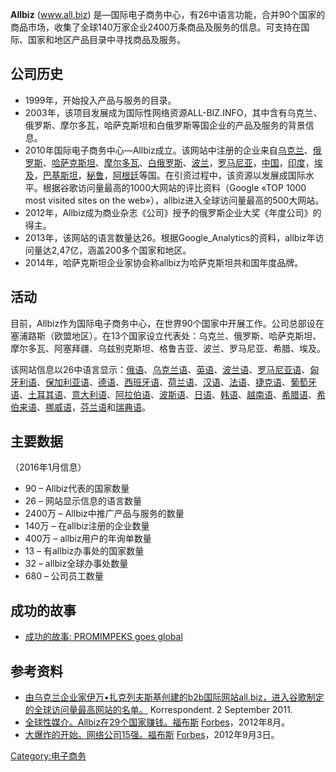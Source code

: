{{Infobox company
| name = Allbiz 
| logo = Logo All.biz.gif
| foundation = {{Start date and age|df=yes|2003|12|16}}<br>[[Kiev|Kiev]], Ukraine
| founder = [[Ivan_Zakrevskyi|Ivan Zakrevskyi]] 
| location_country = Cyprus (EU zone)
| area_served = Worldwide
| industry = Internet
| products = [[E-Commerce|E-commerce]] 
| num_employees = 680 (2016年1月信息)
| company_slogan = Trade in a new way!
| homepage = {{url|www.all.biz}}
| screenshot = 
| caption = 
| dissolved =
| footnotes =
}}

'''Allbiz''' ([http://www.all.biz www.all.biz]{{Wayback|url=http://www.all.biz/ |date=20200919123219 }}) 是—国际电子商务中心，有26中语言功能，合并90个国家的商品市场，收集了全球140万家企业2400万条商品及服务的信息。可支持在国际、国家和地区产品目录中寻找商品及服务。

== 公司历史 ==
* 1999年，开始投入产品与服务的目录。
* 2003年，该项目发展成为国际性网络资源ALL-BIZ.INFO，其中含有乌克兰、俄罗斯、摩尔多瓦，哈萨克斯坦和白俄罗斯等国企业的产品及服务的背景信息。
* 2010年国际电子商务中心—Allbiz成立。该网站中注册的企业来自[[乌克兰|乌克兰]]、[[俄罗斯|俄罗斯]]、[[哈萨克斯坦|哈萨克斯坦]]、[[摩尔多瓦|摩尔多瓦]]、[[白俄罗斯|白俄罗斯]]、[[波兰|波兰]]，[[罗马尼亚|罗马尼亚]]，[[中国|中国]]，[[印度|印度]]，[[埃及|埃及]]，[[巴基斯坦|巴基斯坦]]，[[秘鲁|秘鲁]]，[[阿根廷|阿根廷]]等国。在引资过程中，该资源以发展成国际水平。根据谷歌访问量最高的1000大网站的评比资料（Google «TOP 1000 most visited sites on the web»），allbiz进入全球访问量最高的500大网站。
* 2012年，Allbiz成为商业杂志《公司》授予的俄罗斯企业大奖《年度公司》的得主。
* 2013年，该网站的语言数量达26。根据Google_Analytics的资料，allbiz年访问量达2,47亿，涵盖200多个国家和地区。
* 2014年，哈萨克斯坦企业家协会称allbiz为哈萨克斯坦共和国年度品牌。

== 活动 ==
目前，Allbiz作为国际电子商务中心，在世界90个国家中开展工作。公司总部设在塞浦路斯（欧盟地区）。在13个国家设立代表处：乌克兰、俄罗斯、哈萨克斯坦、摩尔多瓦、阿塞拜疆、乌兹别克斯坦、格鲁吉亚、波兰、罗马尼亚、希腊、埃及。

该网站信息以26中语言显示：[[俄语|俄语]]、[[乌克兰语|乌克兰语]]、[[英语|英语]]、[[波兰语|波兰语]]、[[罗马尼亚语|罗马尼亚语]]、[[匈牙利语|匈牙利语]]、[[保加利亚语|保加利亚语]]、[[德语|德语]]、[[西班牙语|西班牙语]]、[[荷兰语|荷兰语]]、[[汉语|汉语]]、[[法语|法语]]、[[捷克语|捷克语]]、[[葡萄牙语|葡萄牙语]]、[[土耳其语|土耳其语]]、[[意大利语|意大利语]]、[[阿拉伯语|阿拉伯语]]、[[波斯语|波斯语]]、[[日语|日语]]、[[韩语|韩语]]、[[越南语|越南语]]、[[希腊语|希腊语]]、[[希伯来语|希伯来语]]、[[挪威语|挪威语]]，[[芬兰语|芬兰语]]和[[瑞典语|瑞典语]]。

== 主要数据 ==
（2016年1月信息）
* 90 – Allbiz代表的国家数量
* 26 – 网站显示信息的语言数量
* 2400万 – Allbiz中推广产品与服务的数量
* 140万 – 在allbiz注册的企业数量
* 400万 – allbiz用户的年询单数量
* 13 – 有allbiz办事处的国家数量
* 32 – allbiz全球办事处数量
* 680 – 公司员工数量

== 成功的故事 ==
* [https://www.youtube.com/watch?v=iaGV7gmVlbk 成功的故事: PROMIMPEKS goes global]{{Wayback|url=https://www.youtube.com/watch?v=iaGV7gmVlbk |date=20170330002315 }}

== 参考资料 ==
* [http://korrespondent.net/business/web/1257300-v-spisok-tysyachi-samyh-poseshchaemyh-sajtov-mira-popal-odin-ukrainskij 由乌克兰企业家伊万•扎克列夫斯基创建的b2b国际网站all.biz，进入谷歌制定的全球访问量最高网站的名单。]{{Wayback|url=http://korrespondent.net/business/web/1257300-v-spisok-tysyachi-samyh-poseshchaemyh-sajtov-mira-popal-odin-ukrainskij |date=20160217171629 }}  Korrespondent. 2 September 2011.
* [https://web.archive.org/web/20160204153026/http://forbes.ua/magazine/forbes/1337389-vsemirnyj-posrednik 全球性媒介。Allbiz在29个国家赚钱。福布斯] [[Forbes|Forbes]]，2012年8月。
* [http://forbes.ua/magazine/forbes/1336514-v-nachale-bolshogo-vzryva-top-15-internet-kompanij 大爆炸的开始。网络公司15强。福布斯] {{Wayback|url=http://forbes.ua/magazine/forbes/1336514-v-nachale-bolshogo-vzryva-top-15-internet-kompanij |date=20130808190803 }} [[Forbes|Forbes]]，2012年9月3日。

[[Category:电子商务|Category:电子商务]]